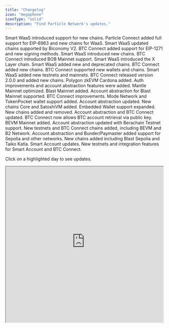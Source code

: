 ```yaml
---
title: "Changelog"
icon: "megaphone"
iconType: "solid"
description: "Find Particle Network's updates."
---
```


<Card title="May 29, 2024" icon="calendar" href="/changelog/may24/may-29-2024">
  Smart WaaS introduced support for new chains.
</Card>

<Card title="May 20, 2024" icon="calendar" href="/changelog/may24/may-20-2024">
  Particle Connect added full support for EIP-6963 and new chains for WaaS.
</Card>

<Card title="May 11, 2024" icon="calendar" href="/changelog/may24/may-11-2024">
  Smart WaaS updated chains supported by Biconomy V2. BTC Connect added support 
  for EIP-1271 and new signing methods.
</Card>

<Card title="April 26, 2024" icon="calendar" href="/changelog/april24/april-26-2024">
  Smart WaaS introduced new chains. BTC Connect introduced BOB Mainnet support.
</Card>

<Card title="April 19, 2024" icon="calendar" href="/changelog/april24/april-19-2024">
  Smart WaaS introduced the X Layer chain.
</Card>

<Card title="April 15, 2024" icon="calendar" href="/changelog/april24/april-15-2024">
  Smart WaaS added new and deprecated chains. BTC Connect added new chains.
</Card>

<Card title="March 28, 2024" icon="calendar" href="/changelog/march24/march-28-24">
  BTC Connect supported new wallets and chains. Smart WaaS added new testnets and mainnets.
</Card>

<Card title="March 21, 2024" icon="calendar" href="/changelog/march24/march-21-24">
  BTC Connect released version 2.0.0 and added new chains. Polygon zkEVM Cardona added.
</Card>

<Card title="March 7, 2024" icon="calendar" href="/changelog/march24/march-7-24">
  Auth improvements and account abstraction features were added. Mantle Mainnet optimized.
</Card>

<Card title="March 1, 2024" icon="calendar" href="/changelog/march24/march-1-24">
  Blast Mainnet added. Account abstraction for Blast Mainnet supported. BTC Connect improvements.
</Card>

<Card title="February 23, 2024" icon="calendar" href="/changelog/february24/february-23-24">
  Mode Network and TokenPocket wallet support added. Account abstraction updated.
</Card>

<Card title="February 19, 2024" icon="calendar" href="/changelog/february24/february-19-24">
  New chains Core and SatoshiVM added. Embedded Wallet support expanded.
</Card>

<Card title="February 4, 2024" icon="calendar" href="/changelog/february24/february-4-24">
  New chains added and removed. Account abstraction and BTC Connect updated.
</Card>

<Card title="February 3, 2024" icon="calendar" href="/changelog/february24/february-3-24">
  BTC Connect now allows BTC account retrieval via public key.
</Card>

<Card title="January 29, 2024" icon="calendar" href="/changelog/january24/january-29-24">
  BEVM Mainnet added. Account abstraction updated with Berachain Testnet support.
</Card>

<Card title="January 25, 2024" icon="calendar" href="/changelog/january24/january-25-24">
  New testnets and BTC Connect chains added, including BEVM and B2 Network.
</Card>

<Card title="January 22, 2024" icon="calendar" href="/changelog/january24/january-22-24">
  Account abstraction and Bunder/Paymaster added support for Sepolia and other networks.
</Card>

<Card title="January 19, 2024" icon="calendar" href="/changelog/january24/january-19-24">
  New chains added including Blast Sepolia and Taiko Katla. Smart Account updates.
</Card>

<Card title="January 15, 2024" icon="calendar" href="/changelog/january24/january-15-24">
  New testnets and integration features for Smart Account and BTC Connect.
</Card>


<Tip>Click on a highlighted day to see updates.</Tip>

<iframe 
width="100%"
height="500" 
src="https://changelog-calendar-particle-docs.vercel.app/"
href="https://changelog-calendar-particle-docs.vercel.app/">
</iframe>



